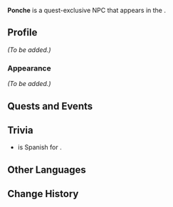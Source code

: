 {{Meta
<!-- Remove this template after adding the missing info -->
|missing_NPC_profile  = yes
<!--
|missing_NPC_idle     = yes
|missing_NPC_dialogue = yes
-->
}}
{{Character Infobox
|type             = Quest NPC
|image            = NPC Ponche.png
|realname         = <!-- Optional, if different from in-game name -->
|deceased         = <!-- Past (for deceased prior to events of the game) or free response -->
|region           = Natlan
|location         = Natlan
|affiliation      = Scions of the Canopy
|title            = Ancient Name Scholar

|ancestry         = <!-- Clan/family -->
|father           = 
|mother           = 
|spouse           = 
|sibling          = 
|child            = 
|relative         = Toba
|relativeNote     = Nephew
|voiceEN          = 
|voiceCN          = 
|voiceJP          = 
|voiceKR          = 
}}
'''Ponche''' is a quest-exclusive NPC that appears in the {{Quest|I, Flame Bearer}}.
<!--
==Location==
{{subst:#tag:gallery|
NPC Location {{subst:#titleparts:{{subst:PAGENAME}}}}.png{{subst:!}}{{subst:#titleparts:{{subst:PAGENAME}}}}'s location
NPC Location {{subst:#titleparts:{{subst:PAGENAME}}}} Context.png{{subst:!}}Additional context
}}
-->
==Profile==
<!--Detailed story/lore information goes here.-->
''(To be added.)''

===Appearance===
<!--Keep appearance section short and concise. Limit to 2 paragraphs with 3-4 sentences each.-->
''(To be added.)''

==Quests and Events==
{{Quests and Events}}
<!--
==Idle Quotes==
{{Dialogue Start}}
:{{DIcon|Idle}} {{Tx}}
::{{A|VO {{subst:#titleparts:{{subst:PAGENAME}}}} 01.ogg}} "{{Tx}}"
{{Dialogue End}}

==Dialogue==
{{Dialogue Start}}
:'''{{subst:#titleparts:{{subst:PAGENAME}}}}:''' 
:{{DIcon}}
{{Dialogue End}}

==Event Dialogue==
===Event Name===
{{Dialogue Start}}
:'''{{subst:#titleparts:{{subst:PAGENAME}}}}:'''
{{Dialogue End}}
-->
==Trivia==
* {{wt|ponche|Ponche}} is Spanish for {{w|Punch (drink)|Punch}}.
==Other Languages==
{{Other Languages|default_hidden=1
|en      = Ponche
|zhs     = 庞塞
|zhs_rm  = Pángsāi
|zht     = 龐塞
|zht_rm  = Pángsāi
|ja      = ポンセ
|ja_rm   = Ponse
|ko      = 폰츠
|es      = Pancho
|fr      = Ponche
|ru      = Понче
|th      = Ponche
|vi      = Ponche
|de      = Ponche
|id      = Ponche
|pt      = Ponche
|tr      = Ponche
|it      = Ponche
}}

==Change History==
{{Change History|5.0}}
<!--
==References==
{{Reflist}}
-->